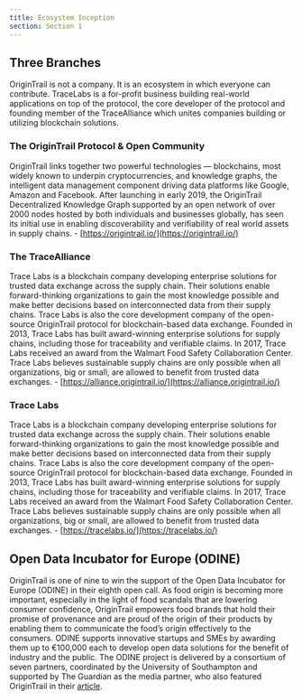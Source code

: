 ```yaml
---
title: Ecosystem Inception
section: Section 1
---
```


<YoutubeEmbed
  videoId="RYhGs76i3EU"
  title="OT 101 — OriginTrail ecosystem inception"
/>

## Three Branches

OriginTrail is not a company. It is an ecosystem in which everyone can contribute. TraceLabs is a for-profit business building real-world applications on top of the protocol, the core developer of the protocol and founding member of the TraceAlliance which unites companies building or utilizing blockchain solutions.

### The OriginTrail Protocol & Open Community

OriginTrail links together two powerful technologies — blockchains, most widely known to underpin cryptocurrencies, and knowledge graphs, the intelligent data management component driving data platforms like Google, Amazon and Facebook. After launching in early 2019, the OriginTrail Decentralized Knowledge Graph supported by an open network of over 2000 nodes hosted by both individuals and businesses globally, has seen its initial use in enabling discoverability and verifiability of real world assets in supply chains. - [https://origintrail.io/](https://origintrail.io/)

### The TraceAlliance

Trace Labs is a blockchain company developing enterprise solutions for trusted data exchange across the supply chain. Their solutions enable forward-thinking organizations to gain the most knowledge possible and make better decisions based on interconnected data from their supply chains. Trace Labs is also the core development company of the open-source OriginTrail protocol for blockchain-based data exchange. Founded in 2013, Trace Labs has built award-winning enterprise solutions for supply chains, including those for traceability and verifiable claims. In 2017, Trace Labs received an award from the Walmart Food Safety Collaboration Center. Trace Labs believes sustainable supply chains are only possible when all organizations, big or small, are allowed to benefit from trusted data exchanges. - [https://alliance.origintrail.io/](https://alliance.origintrail.io/)

### Trace Labs

Trace Labs is a blockchain company developing enterprise solutions for trusted data exchange across the supply chain. Their solutions enable forward-thinking organizations to gain the most knowledge possible and make better decisions based on interconnected data from their supply chains. Trace Labs is also the core development company of the open-source OriginTrail protocol for blockchain-based data exchange. Founded in 2013, Trace Labs has built award-winning enterprise solutions for supply chains, including those for traceability and verifiable claims. In 2017, Trace Labs received an award from the Walmart Food Safety Collaboration Center. Trace Labs believes sustainable supply chains are only possible when all organizations, big or small, are allowed to benefit from trusted data exchanges. - [https://tracelabs.io/](https://tracelabs.io/)

## Open Data Incubator for Europe (ODINE)

OriginTrail is one of nine to win the support of the Open Data Incubator for Europe (ODINE) in their eighth open call. As food origin is becoming more important, especially in the light of food scandals that are lowering consumer confidence, OriginTrail empowers food brands that hold their promise of provenance and are proud of the origin of their products by enabling them to communicate the food’s origin effectively to the consumers. ODINE supports innovative startups and SMEs by awarding them up to €100,000 each to develop open data solutions for the benefit of industry and the public. The ODINE project is delivered by a consortium of seven partners, coordinated by the University of Southampton and supported by The Guardian as the media partner, who also featured OriginTrail in their [article](https://medium.com/origintrail/origintrail-wins-the-support-of-odine-5f19a0c89af4).
